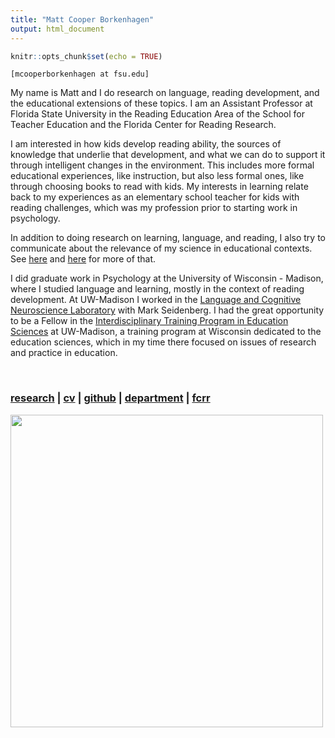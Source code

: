 ```yaml
---
title: "Matt Cooper Borkenhagen"
output: html_document
---
```


```r
knitr::opts_chunk$set(echo = TRUE)
```
`[mcooperborkenhagen at fsu.edu]`  

My name is Matt and I do research on language, reading development, and the educational extensions of these topics. I am an Assistant Professor at Florida State University in the Reading Education Area of the School for Teacher Education and the Florida Center for Reading Research.
  
I am interested in how kids develop reading ability, the sources of knowledge that underlie that development, and what we can do to support it through intelligent changes in the environment. This includes more formal educational experiences, like instruction, but also less formal ones, like through choosing books to read with kids. My interests in learning relate back to my experiences as an elementary school teacher for kids with reading challenges, which was my profession prior to starting work in psychology.
  
In addition to doing research on learning, language, and reading, I also try to communicate about the relevance of my science in educational contexts. See [here](https://psyarxiv.com/sq4fr/) and [here](./data/seidenberg_etal_2020_rlj.pdf) for more of that. 

I did graduate work in Psychology at the University of Wisconsin - Madison, where I studied language and learning, mostly in the context of reading development. At UW-Madison I worked in the [Language and Cognitive Neuroscience Laboratory](http://lcnl.wisc.edu) with Mark Seidenberg. I had the great opportunity to be a Fellow in the [Interdisciplinary Training Program in Education Sciences](https://itp.wceruw.org) at UW-Madison, a training program at Wisconsin dedicated to the education sciences, which in my time there focused on issues of research and practice in education.

<br>

###   [**research**](./research.html) | [**cv**](./data/cv-mcb.pdf) | [**github**](https://github.com/MCooperBorkenhagen) | [**department**](https://education.fsu.edu/ste) | [**fcrr**](https://fcrr.org)

<img src="./data/mcb.jpeg" width="500">


